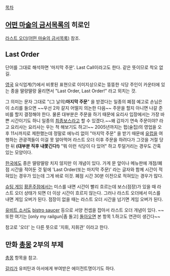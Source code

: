 [[목차]]

== [[어떤 마술의 금서목록]]의 히로인 ==

[[라스트 오더(어떤 마술의 금서목록)]] 참조.

== Last Order ==
단어를 그대로 해석하면 '마지막 주문'. Last Call이라고도 한다. 같은 뜻이므로 착오 없길.

[[영국]] 요식업계(?)에서 비롯된 표현으로 이미지상으로는 뚱뚱한 식당 주인이 카운터에 있는 종을 딸랑딸랑 울리면서 "Last Order, Last Order!" 라고 외치는 것.

그 의미는 문자 그대로 "(그 날의)'''마지막 주문'''" 을 받겠다는 일종의 폐점 예고로 손님은 이 소리를 들으면 ~~우선 2차 갈지 어떨지 의논한 다음~~ 주문을 할지 아니면 나갈 준비를 할지 결정해야 한다. 물론 대부분은 주문을 하기 때문에 요리사 입장에서는 가장 바쁜 시간이기도 하니 일종의 [[최종보스]]라고 할 수 있겠다.~~왜 갑자기 연속 주문이야? 라고 요리사는 요리사는 우는 척 해보기도 하고!~~ 2005년까지는 펍(술집)의 영업을 오후 11시까지로 제한했는데 정말로 에누리 없이 "마지막 주문" 을 받기 때문에 [[유럽]]을 여행하는 관광객들이 이걸 못 알아먹어 라스트 오더 이후 주문을 하려다가 그것을 거절 당한 뒤 '''(대부분 직후 내쫓긴다!)''' "뭐 이런 식당이 다 있어" 하고 투덜거리는 경우도 간혹 있는 모양이다.

[[한국]]에도 종은 딸랑딸랑 치지 않지만 이 개념이 있다. 가게 문 앞이나 메뉴판에 개점/폐점 시간을 적어둔 것 밑에 'Last Order(또는 마지막 주문)' 라는 글자와 함께 시간이 적혀있는 경우가 있는데 그게 바로 이것. 폐점 시간 30분 이전으로 적혀있는 경우가 많다.

[[슈팅 게임]] [[황혼주점]]에서는 미스를 내면 시간이 빨리 흐르는데 보스(점장)가 있을 때 라스트 오더 상태가 되면 더 이상 시간이 흐르지 않는다. 그러나 라스트 오더에서 미스를 내면 게임 오버가 된다. 점장이 없을 때는 라스트 오더 시간을 넘기면 게임 오버가 된다.

[[유비트 소서]]도 [[bistro saucer]] 등으로 서양 컨셉을 잡아서 라스트 오더 개념이 있다. ~~또한 여기는 [only my railgun|좀 돌고] [[sister's noise|돌아오면]] 본 항목 1.하고도 연관이 생긴다~~

참고로 '오더' 는 다른 뜻으로 '지휘, 지휘관' 이라고 한다.

== 만화 [[총몽]] 2부의 부제 ==
[[총몽]] 항목을 참고.

[[갈리]]가 유피탄과 아서에게 부여받은 에이전트명이기도 하다.
